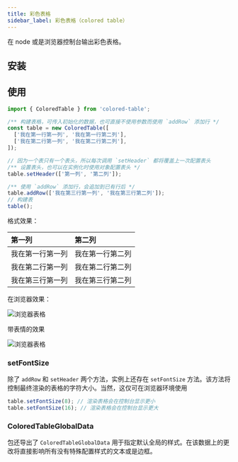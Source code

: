 ```yaml
---
title: 彩色表格
sidebar_label: 彩色表格（colored table）
---
```


<PackageInfo packageName="colored-table" />

在 node 或是浏览器控制台输出彩色表格。

## 安装

<InstallInfo name="colored-table" />

## 使用

```ts
import { ColoredTable } from 'colored-table';

/** 构建表格，可传入初始化的数据，也可直接不使用参数而使用 `addRow` 添加行 */
const table = new ColoredTable([
  ['我在第一行第一列', '我在第一行第二列'],
  ['我在第二行第一列', '我在第二行第二列'],
]);

// 因为一个表只有一个表头，所以每次调用 `setHeader` 都将覆盖上一次配置表头
/** 设置表头，也可以在实例化时使用对象配置表头 */
table.setHeader(['第一列', '第二列']);

/** 使用 `addRow` 添加行，会追加到已有行后 */
table.addRow(['我在第三行第一列', '我在第三行第二列']);
// 构建表
table();
```

格式效果：

| 第一列           | 第二列           |
| :--------------- | :--------------- |
| 我在第一行第一列 | 我在第一行第二列 |
| 我在第二行第一列 | 我在第二行第二列 |
| 我在第三行第一列 | 我在第三行第二列 |

在浏览器效果：

![浏览器表格](/img/浏览器表格.png)

带表情的效果

![浏览器表格](/img/浏览器表格-with-emoji.png)

### setFontSize

除了 `addRow` 和 `setHeader` 两个方法，实例上还存在 `setFontSize` 方法。该方法将控制最终渲染的表格的字符大小。当然，这仅可在浏览器环境使用

```ts
table.setFontSize(8); // 渲染表格会在控制台显示更小
table.setFontSize(16); // 渲染表格会在控制台显示更大
```

### ColoredTableGlobalData

包还导出了 `ColoredTableGlobalData` 用于指定默认全局的样式。在该数据上的更改将直接影响所有没有特殊配置样式的文本或是边框。
